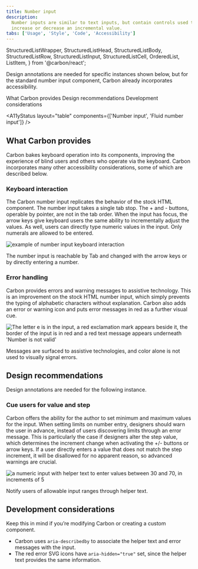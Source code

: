 ```yaml
---
title: Number input
description:
  Number inputs are similar to text inputs, but contain controls used to
  increase or decrease an incremental value.
tabs: ['Usage', 'Style', 'Code', 'Accessibility']
---
```



  StructuredListWrapper,
  StructuredListHead,
  StructuredListBody,
  StructuredListRow,
  StructuredListInput,
  StructuredListCell,
  OrderedList,
  ListItem,
} from '@carbon/react';

<PageDescription>

Design annotations are needed for specific instances shown below, but for the
standard number input component, Carbon already incorporates accessibility.

</PageDescription>

<AnchorLinks>

<AnchorLink>What Carbon provides</AnchorLink>
<AnchorLink>Design recommendations</AnchorLink>
<AnchorLink>Development considerations</AnchorLink>

</AnchorLinks>

<A11yStatus
  layout="table"
  components={['Number input', 'Fluid number input']}
/>

## What Carbon provides

Carbon bakes keyboard operation into its components, improving the experience of
blind users and others who operate via the keyboard. Carbon incorporates many
other accessibility considerations, some of which are described below.

### Keyboard interaction

The Carbon number input replicates the behavior of the stock HTML component. The
number input takes a single tab stop. The + and - buttons, operable by pointer,
are not in the tab order. When the input has focus, the arrow keys give keyboard
users the same ability to incrementally adjust the values. As well, users can
directly type numeric values in the input. Only numerals are allowed to be
entered.

<Row>
<Column colLg={8}>

![example of number input keyboard interaction](images/number-input-accessibility-1.png)

<Caption>
  The number input is reachable by Tab and changed with the arrow keys or by
  directly entering a number.
</Caption>

</Column>
</Row>

### Error handling

Carbon provides errors and warning messages to assistive technology. This is an
improvement on the stock HTML number input, which simply prevents the typing of
alphabetic characters without explanation. Carbon also adds an error or warning
icon and puts error messages in red as a further visual cue.

<Row>
<Column colLg={8}>

![The letter e is in the input, a red exclamation mark appears beside it, the border of the input is in red and a red text message appears underneath 'Number is not valid'](images/number-input-accessibility-2.png)

<Caption>
  Messages are surfaced to assistive technologies, and color alone is not used
  to visually signal errors.
</Caption>

</Column>
</Row>

## Design recommendations

Design annotations are needed for the following instance.

### Cue users for value and step

Carbon offers the ability for the author to set minimum and maximum values for
the input. When setting limits on number entry, designers should warn the user
in advance, instead of users discovering limits through an error message. This
is particularly the case if designers alter the step value, which determines the
increment change when activating the +/- buttons or arrow keys. If a user
directly enters a value that does not match the step increment, it will be
disallowed for no apparent reason, so advanced warnings are crucial.

<Row>
<Column colLg={8}>

![a numeric input with helper text to enter values between 30 and 70, in increments of 5](images/number-input-accessibility-3.png)

<Caption>Notify users of allowable input ranges through helper text.</Caption>

</Column>
</Row>

## Development considerations

Keep this in mind if you’re modifying Carbon or creating a custom component.

- Carbon uses `aria-describedby` to associate the helper text and error messages
  with the input.
- The red error SVG icons have `aria-hidden="true"` set, since the helper text
  provides the same information.
